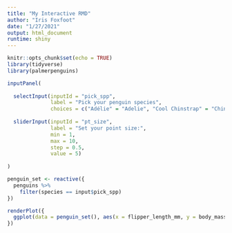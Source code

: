 ```yaml
---
title: "My Interactive RMD"
author: "Iris Foxfoot"
date: "1/27/2021"
output: html_document
runtime: shiny
---
```


```r
knitr::opts_chunk$set(echo = TRUE)
library(tidyverse)
library(palmerpenguins)
```

```r
inputPanel(
  
  selectInput(inputId = "pick_spp",
              label = "Pick your penguin species",
              choices = c("Adélie" = "Adelie", "Cool Chinstrap" = "Chinstrap", "Gentoo"), selected = "Gentoo"),
  
  sliderInput(inputId = "pt_size",
              label = "Set your point size:",
              min = 1,
              max = 10,
              step = 0.5,
              value = 5)
  
)

penguin_set <- reactive({
  penguins %>% 
    filter(species == input$pick_spp)
})

renderPlot({
  ggplot(data = penguin_set(), aes(x = flipper_length_mm, y = body_mass_g)) + geom_point(size = input$pt_size)
})
```

